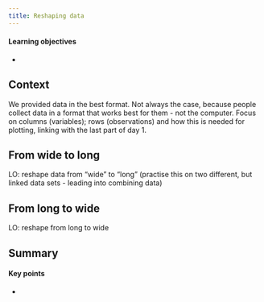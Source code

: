 ```yaml
---
title: Reshaping data
---
```


::: {.callout-tip}
#### Learning objectives

- 
:::


## Context
We provided data in the best format. Not always the case, because people collect data in a format that works best for them - not the computer. Focus on columns (variables); rows (observations) and how this is needed for plotting, linking with the last part of day 1.

## From wide to long
LO: reshape data from “wide” to “long” (practise this on two different, but linked data sets - leading into combining data)

## From long to wide
LO: reshape from long to wide


## Summary

::: {.callout-tip}
#### Key points

- 
:::
